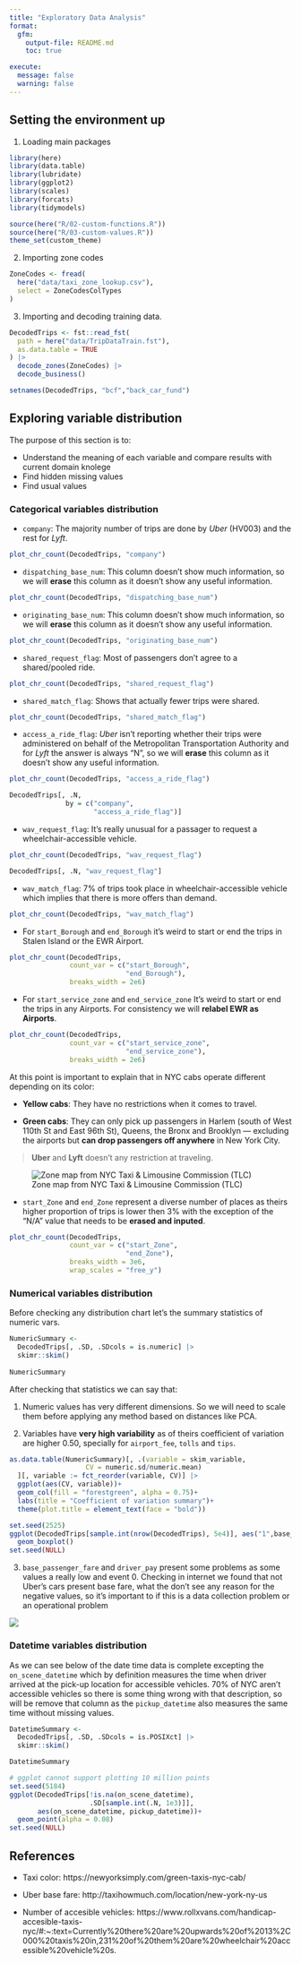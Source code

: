 ```yaml
---
title: "Exploratory Data Analysis"
format: 
  gfm:
    output-file: README.md
    toc: true

execute:
  message: false
  warning: false
---
```


## Setting the environment up

1. Loading main packages

```r
library(here)
library(data.table)
library(lubridate)
library(ggplot2)
library(scales)
library(forcats)
library(tidymodels)

source(here("R/02-custom-functions.R"))
source(here("R/03-custom-values.R"))
theme_set(custom_theme)
```

2. Importing zone codes

```r
ZoneCodes <- fread(
  here("data/taxi_zone_lookup.csv"),
  select = ZoneCodesColTypes
)
```

3. Importing and decoding training data.

```r
DecodedTrips <- fst::read_fst(
  path = here("data/TripDataTrain.fst"),
  as.data.table = TRUE
) |>
  decode_zones(ZoneCodes) |>
  decode_business()

setnames(DecodedTrips, "bcf","back_car_fund")
```

## Exploring variable distribution

The purpose of this section is to:

- Understand the meaning of each variable and compare results with current domain knolege
- Find hidden missing values
- Find usual values

### Categorical variables distribution

- `company`: The majority number of trips are done by *Uber* (HV003) and the rest for *Lyft*.

```r
plot_chr_count(DecodedTrips, "company")
```

- `dispatching_base_num`: This column doesn't show much information, so we will **erase** this column as it doesn't show any useful information.

```r
plot_chr_count(DecodedTrips, "dispatching_base_num")
```

- `originating_base_num`: This column doesn't show much information, so we will **erase** this column as it doesn't show any useful information.

```r
plot_chr_count(DecodedTrips, "originating_base_num")
```

- `shared_request_flag`: Most of passengers don't agree to a shared/pooled ride.

```r
plot_chr_count(DecodedTrips, "shared_request_flag")
```

- `shared_match_flag`: Shows that actually fewer trips were shared.

```r
plot_chr_count(DecodedTrips, "shared_match_flag")
```

- `access_a_ride_flag`: *Uber* isn't reporting whether their trips were administered on behalf of the Metropolitan 
Transportation Authority and for *Lyft* the answer is always "N", so we will **erase** this column as it doesn't show any useful information.

```r
plot_chr_count(DecodedTrips, "access_a_ride_flag")

DecodedTrips[, .N,
              by = c("company",
                     "access_a_ride_flag")]
```

- `wav_request_flag`: It's really unusual for a passager to request a wheelchair-accessible vehicle.

```r
plot_chr_count(DecodedTrips, "wav_request_flag")

DecodedTrips[, .N, "wav_request_flag"]
```

- `wav_match_flag`: 7% of trips took place in wheelchair-accessible vehicle which implies that there is more offers than demand.

```r
plot_chr_count(DecodedTrips, "wav_match_flag")
```

- For `start_Borough` and `end_Borough` it's weird to start or end the trips in Stalen Island or the EWR Airport.

```r
plot_chr_count(DecodedTrips, 
               count_var = c("start_Borough",
                             "end_Borough"),
               breaks_width = 2e6)
```

- For `start_service_zone` and `end_service_zone` It's weird to start or end the trips in any Airports. For consistency we will **relabel EWR as Airports**.

```r
plot_chr_count(DecodedTrips, 
               count_var = c("start_service_zone",
                             "end_service_zone"),
               breaks_width = 2e6)
```

At this point is important to explain that in NYC cabs operate different depending on its color:

- **Yellow cabs**: They have no restrictions when it comes to travel.

- **Green cabs**: They can only pick up passengers in Harlem (south of West 110th St and East 96th St), Queens, the Bronx and Brooklyn — excluding the airports but **can drop passengers off anywhere** in New York City.

> **Uber** and **Lyft** doesn't any restriction at traveling.

![Zone map from NYC Taxi & Limousine Commission (TLC)](assets/01-Green-Yellow-Zones.png)


- `start_Zone` and `end_Zone` represent a diverse number of places as theirs higher proportion of trips is lower then 3% with the exception of the "N/A" value that needs to be **erased and inputed**.

```r
plot_chr_count(DecodedTrips, 
               count_var = c("start_Zone",
                             "end_Zone"),
               breaks_width = 3e6,
               wrap_scales = "free_y")
```


### Numerical variables distribution

Before checking any distribution chart let's the summary statistics of numeric vars.

```r
NumericSummary <-
  DecodedTrips[, .SD, .SDcols = is.numeric] |>
  skimr::skim()
  
NumericSummary
```

After checking that statistics we can say that:

1. Numeric values has very different dimensions. So we will need to scale them before applying any method based on distances like PCA.

2. Variables have **very high variability** as of theirs coefficient of variation are higher 0.50, specially for `airport_fee`, `tolls` and `tips`.

```r
as.data.table(NumericSummary)[, .(variable = skim_variable,
                   CV = numeric.sd/numeric.mean)
  ][, variable := fct_reorder(variable, CV)] |>
  ggplot(aes(CV, variable))+
  geom_col(fill = "forestgreen", alpha = 0.75)+
  labs(title = "Coefficient of variation summary")+
  theme(plot.title = element_text(face = "bold"))
```

```r
set.seed(2525)
ggplot(DecodedTrips[sample.int(nrow(DecodedTrips), 5e4)], aes("1",base_passenger_fare)) +
  geom_boxplot()
set.seed(NULL)
```


3. `base_passenger_fare` and `driver_pay` present some problems as some values a really low and event 0. Checking in internet we found that not Uber's cars present base fare, what the don't see any reason for the negative values, so it's important to if this is a data collection problem or an operational problem

![](assets/02-uber-base-fare.png)

### Datetime variables distribution

As we can see below of the date time data is complete excepting the `on_scene_datetime` which by definition measures the time when driver arrived at the pick-up location for accessible vehicles. 70% of NYC aren't accessible vehicles so there is some thing wrong with that description, so will be remove that column as the `pickup_datetime` also measures the same time without missing values.

```r
DatetimeSummary <-
  DecodedTrips[, .SD, .SDcols = is.POSIXct] |>
  skimr::skim()

DatetimeSummary
```

```r
# ggplot cannot support plotting 10 million points
set.seed(5184)
ggplot(DecodedTrips[!is.na(on_scene_datetime), 
                    .SD[sample.int(.N, 1e3)]],
       aes(on_scene_datetime, pickup_datetime))+
  geom_point(alpha = 0.08)
set.seed(NULL)
```


## References

- Taxi color: https://newyorksimply.com/green-taxis-nyc-cab/

- Uber base fare:
http://taxihowmuch.com/location/new-york-ny-us

- Number of accesible vehicles: https://www.rollxvans.com/handicap-accesible-taxis-nyc/#:~:text=Currently%20there%20are%20upwards%20of%2013%2C000%20taxis%20in,231%20of%20them%20are%20wheelchair%20accessible%20vehicle%20s.

